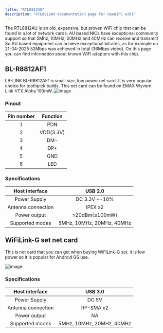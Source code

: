 ```yaml
---
title: "RTL8812AU"
description: "RTL8812AU documentation page for OpenIPC wiki"
---
```


The RTL8812AU is an old, expensive, but proven WiFi chip that can be found in a lot of network cards. AU based NICs have exceptional community support so that 5Mhz, 10MHz, 20MHz and 40MHz can receive and transmit! So AU based equipment can achieve exceptional bitrates, as for example on 21-04-2025 52Mbps was achieved in total (36Mbps video).  On this page you can find information about known WiFi adapters with this chip.

## BL-R8812AF1
LB-LINK BL-R8812AF1 is small size, low power net card. It is very popular choice for toothpick builds. This net card can be found on EMAX Wyvern Link VTX Alpha 100mW.
![image](https://raw.githubusercontent.com/OpenIPC/docs/refs/heads/main/src/assets/images/bl-r8812af1-top.png)
<ThemeImage
  lightSrc="https://raw.githubusercontent.com/OpenIPC/docs/refs/heads/main/src/assets/images/bl-r8812af1-bottom-light.png"
  darkSrc="https://raw.githubusercontent.com/OpenIPC/docs/refs/heads/main/src/assets/images/bl-r8812af1-bottom-dark.png"
  alt="WiFi adapter image"
/>
### Pinout
| Pin number  | Function        |
|:-----------:|:---------------:|
| 1           | PDN             |
| 2           | VDD(3.3V)       |
| 3           | DM-             |
| 4           | DP+             |
| 5           | GND             |
| 6           | LED             |

### Specifications
| Host interface      | USB 2.0  |
|:-------------------:|:--------:|
| Power Supply        | DC 3.3V +-10%                  |
| Antenna connection  | IPEX x2                        |
| Power output        | ≤20dBm(≤100mW)                 |
| Supported modes     | 5MHz, 10MHz, 20MHz, 40MHz      |

## WiFiLink-G set net card

This is net card that you can get when buying WiFiLink-G set. It is low power so it is popular for Android GS use.

![image](https://raw.githubusercontent.com/OpenIPC/docs/refs/heads/main/src/assets/images/rtl8812au-wifilink-g-adapter.png)
### Specifications
| Host interface      | USB 3.0  |
|:-------------------:|:--------:|
| Power Supply        | DC 5V                          |
| Antenna connection  | RP-SMA x2                      |
| Power output        | NA                             |
| Supported modes     | 5MHz, 10MHz, 20MHz, 40MHz      |


